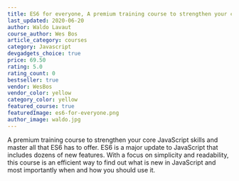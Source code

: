 ```yaml
---
title: ES6 for everyone, A premium training course to strengthen your core JavaScript skills!
last_updated: 2020-06-20
author: Waldo Lavaut
course_author: Wes Bos
article_category: courses
category: Javascript
devgadgets_choice: true
price: 69.50
rating: 5.0
rating_count: 0
bestseller: true
vendor: WesBos
vendor_color: yellow
category_color: yellow
featured_course: true
featuredImage: es6-for-everyone.png
author_image: waldo.jpg
---
```


A premium training course to strengthen your core JavaScript skills
and master all that ES6 has to offer.
ES6 is a major update to JavaScript that includes dozens of new features. With a focus on simplicity and readability, this course is an efficient way to find out what is new in JavaScript and most importantly when and how you should use it.
